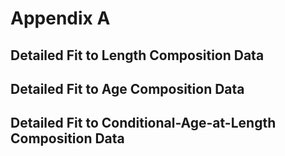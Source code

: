 # Appendix A {#detailed-fit-comps}

## Detailed Fit to Length Composition Data


## Detailed Fit to Age Composition Data


## Detailed Fit to Conditional-Age-at-Length Composition Data
